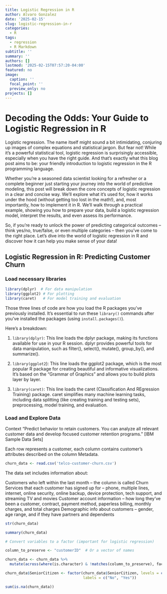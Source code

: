 ```yaml
---
title: Logistic Regression in R
author: Alvaro Gonzalez
date: '2025-02-15'
slug: logistic-regression-in-r
categories:
  - R
tags:
  - regression
  - R Markdown
subtitle: ''
summary: ''
authors: []
lastmod: '2025-02-15T07:57:20-04:00'
featured: no
image:
  caption: ''
  focal_point: ''
  preview_only: no
projects: []
---
```


# Decoding the Odds: Your Guide to Logistic Regression in R

Logistic regression.  The name itself might sound a bit intimidating, conjuring up images of complex equations and statistical jargon. But fear not!  While it's a powerful statistical tool, logistic regression is surprisingly accessible, especially when you have the right guide.  And that's exactly what this blog post aims to be: your friendly introduction to logistic regression in the R programming language.

Whether you're a seasoned data scientist looking for a refresher or a complete beginner just starting your journey into the world of predictive modeling, this post will break down the core concepts of logistic regression in a clear and concise way. We'll explore what it's used for, how it works under the hood (without getting too lost in the math!), and, most importantly, how to implement it in R.  We'll walk through a practical example, showing you how to prepare your data, build a logistic regression model, interpret the results, and even assess its performance.

So, if you're ready to unlock the power of predicting categorical outcomes – think yes/no, true/false, or even multiple categories – then you've come to the right place. Let's dive into the world of logistic regression in R and discover how it can help you make sense of your data!

## Logistic Regression in R: Predicting Customer Churn

### Load necessary libraries
```r
library(dplyr)  # For data manipulation
library(ggplot2) # For plotting
library(caret)   # For model training and evaluation
```

Those three lines of code are how you load the R packages you've previously installed.  It's essential to run these `library()` commands after you've installed the packages (using `install.packages()`).

Here's a breakdown:

1. `library(dplyr)`: This line loads the dplyr package, making its functions available for use in your R session.  dplyr provides powerful tools for data manipulation, such as filter(), select(), mutate(), group_by(), and summarize().

2. `library(ggplot2`): This line loads the ggplot2 package, which is the most popular R package for creating beautiful and informative visualizations.  It's based on the "Grammar of Graphics" and allows you to build plots layer by layer.

3. `library(caret)`: This line loads the caret (Classification And REgression Training) package.  caret simplifies many machine learning tasks, including data splitting (like creating training and testing sets), preprocessing, model training, and evaluation.

### Load and Explore Data
Context
"Predict behavior to retain customers. You can analyze all relevant customer data and develop focused customer retention programs." [IBM Sample Data Sets]

Each row represents a customer, each column contains customer’s attributes described on the column Metadata.
```r
churn_data <- read.csv('telco-customer-churn.csv')
```
The data set includes information about:

Customers who left within the last month – the column is called Churn
Services that each customer has signed up for – phone, multiple lines, internet, online security, online backup, device protection, tech support, and streaming TV and movies
Customer account information – how long they’ve been a customer, contract, payment method, paperless billing, monthly charges, and total charges
Demographic info about customers – gender, age range, and if they have partners and dependents
```r
str(churn_data)
```
```r
summary(churn_data)
```
```r
# Convert variables to a factor (important for logistic regression)

column_to_preserve <- "customerID"  # Or a vector of names

churn_data <- churn_data %>%
  mutate(across(where(is.character) & !matches(column_to_preserve), factor))
```

```r
churn_data$SeniorCitizen <- factor(churn_data$SeniorCitizen, levels = c(0, 1),
                                   labels = c("No", "Yes"))
```


```r
sum(is.na(churn_data))
```



